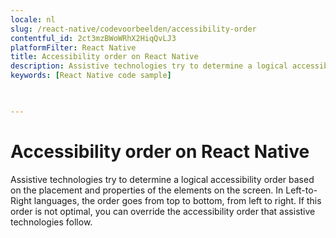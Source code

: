 ```yaml
---
locale: nl
slug: /react-native/codevoorbeelden/accessibility-order
contentful_id: 2ct3mzBWoWRhX2HiqQvLJ3
platformFilter: React Native
title: Accessibility order on React Native
description: Assistive technologies try to determine a logical accessibility order based on the placement and properties of the elements on the screen.
keywords: [React Native code sample]


	
---
```


# Accessibility order on React Native

Assistive technologies try to determine a logical accessibility order based on the placement and properties of the elements on the screen. In Left-to-Right languages, the order goes from top to bottom, from left to right. If this order is not optimal, you can override the accessibility order that assistive technologies follow.

<CodeSample id="accessibility-order" locale="nl" platform="react native"/>